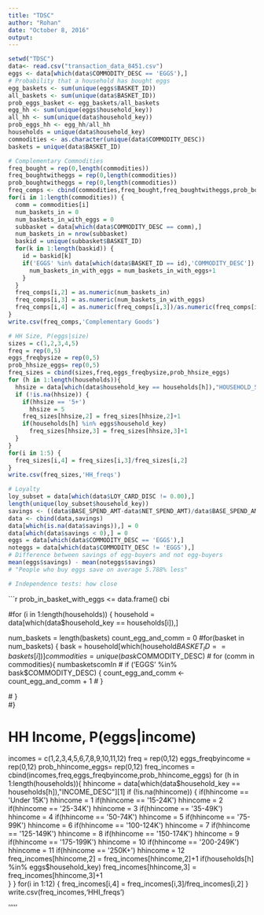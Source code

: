 ---
title: "TDSC"
author: "Rohan"
date: "October 8, 2016"
output: 
---

```{r}
setwd("TDSC")
data<- read.csv("transaction_data_8451.csv")
eggs <- data[which(data$COMMODITY_DESC == 'EGGS'),]
# Probability that a household has bought eggs 
egg_baskets <- sum(unique(eggs$BASKET_ID))
all_baskets <- sum(unique(data$BASKET_ID))
prob_eggs_basket <- egg_baskets/all_baskets
egg_hh <- sum(unique(eggs$household_key))
all_hh <- sum(unique(data$household_key))
prob_eggs_hh <- egg_hh/all_hh
households = unique(data$household_key)
commodities <- as.character(unique(data$COMMODITY_DESC))
baskets = unique(data$BASKET_ID)
```

```{r}
# Complementary Commodities
freq_bought = rep(0,length(commodities))
freq_boughtwitheggs = rep(0,length(commodities))
prob_boughtwitheggs = rep(0,length(commodities))
freq_comps <- cbind(commodities,freq_bought,freq_boughtwitheggs,prob_boughtwitheggs)
for(i in 1:length(commodities)) {
  comm = commodities[i]
  num_baskets_in = 0
  num_baskets_in_with_eggs = 0
  subbasket = data[which(data$COMMODITY_DESC == comm),]
  num_baskets_in = nrow(subbasket)
  baskid = unique(subbasket$BASKET_ID)
  for(k in 1:length(baskid)) {
    id = baskid[k]
    if('EGGS' %in% data[which(data$BASKET_ID == id),'COMMODITY_DESC']) {
      num_baskets_in_with_eggs = num_baskets_in_with_eggs+1
    }
  }
  freq_comps[i,2] = as.numeric(num_baskets_in)
  freq_comps[i,3] = as.numeric(num_baskets_in_with_eggs)
  freq_comps[i,4] = as.numeric(freq_comps[i,3])/as.numeric(freq_comps[i,2])
}
write.csv(freq_comps,'Complementary Goods')
```

```{r}
# HH Size, P(eggs|size)
sizes = c(1,2,3,4,5)
freq = rep(0,5)
eggs_freqbysize = rep(0,5)
prob_hhsize_eggs= rep(0,5)
freq_sizes = cbind(sizes,freq,eggs_freqbysize,prob_hhsize_eggs)
for (h in 1:length(households)){
  hhsize = data[which(data$household_key == households[h]),"HOUSEHOLD_SIZE_DESC"][1]
  if (!is.na(hhsize)) {
    if(hhsize == '5+') 
      hhsize = 5
    freq_sizes[hhsize,2] = freq_sizes[hhsize,2]+1
    if(households[h] %in% eggs$household_key)
      freq_sizes[hhsize,3] = freq_sizes[hhsize,3]+1   
  }
}
for(i in 1:5) {
  freq_sizes[i,4] = freq_sizes[i,3]/freq_sizes[i,2]
}
write.csv(freq_sizes,'HH_freqs')
```

```{r} 
# Loyalty
loy_subset = data[which(data$LOY_CARD_DISC != 0.00),]
length(unique(loy_subset$household_key))
savings <- ((data$BASE_SPEND_AMT-data$NET_SPEND_AMT)/data$BASE_SPEND_AMT)*100
data <- cbind(data,savings)
data[which(is.na(data$savings)),] = 0
data[which(data$savings < 0),] = 0
eggs = data[which(data$COMMODITY_DESC == 'EGGS'),]
noteggs = data[which(data$COMMODITY_DESC != 'EGGS'),]
# Difference between savings of egg-buyers and not egg-buyers 
mean(eggs$savings) - mean(noteggs$savings)
# "People who buy eggs save on average 5.788% less"
```

```{r}
# Independence tests: how close 
```

```{r}

prob_in_basket_with_eggs <= data.frame()
cbi





#for (i in 1:length(households)) {
  household = data[which(data$household_key == households[i]),]
  
  num_baskets = length(baskets)
  count_egg_and_comm = 0
  #for(basket in num_baskets) {
    bask = household[which(household$BASKET_ID == baskets[i])]
    commodities = unique(bask$COMMODITY_DESC)
   # for (comm in commodities){
      numbasketscomIn
    #  if ('EGGS' %in% bask$COMMODITY_DESC) {
        count_egg_and_comm <- count_egg_and_comm + 1
  #      }
        
 # }  
#}

# HH Income, P(eggs|income)
incomes = c(1,2,3,4,5,6,7,8,9,10,11,12)
freq = rep(0,12)
eggs_freqbyincome = rep(0,12)
prob_hhincome_eggs= rep(0,12)
freq_incomes = cbind(incomes,freq,eggs_freqbyincome,prob_hhincome_eggs)
for (h in 1:length(households)){
  hhincome = data[which(data$household_key == households[h]),"INCOME_DESC"][1]
  if (!is.na(hhincome)) {
    if(hhincome == 'Under 15K') 
      hhincome = 1
    if(hhincome == '15-24K') 
      hhincome = 2
    if(hhincome == '25-34K') 
      hhincome = 3
    if(hhincome == '35-49K') 
      hhincome = 4
    if(hhincome == '50-74K') 
      hhincome = 5
    if(hhincome == '75-99K') 
      hhincome = 6
    if(hhincome == '100-124K') 
      hhincome = 7
    if(hhincome == '125-149K') 
      hhincome = 8
    if(hhincome == '150-174K') 
      hhincome = 9
    if(hhincome == '175-199K') 
      hhincome = 10
    if(hhincome == '200-249K') 
      hhincome = 11
    if(hhincome == '250K+') 
      hhincome = 12
    freq_incomes[hhincome,2] = freq_incomes[hhincome,2]+1
    if(households[h] %in% eggs$household_key)
      freq_incomes[hhincome,3] = freq_incomes[hhincome,3]+1   
  }
}
for(i in 1:12) {
  freq_incomes[i,4] = freq_incomes[i,3]/freq_incomes[i,2]
}
write.csv(freq_incomes,'HHI_freqs')

'''''

